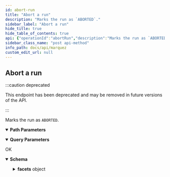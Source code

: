 ```yaml
---
id: abort-run
title: "Abort a run"
description: "Marks the run as `ABORTED`."
sidebar_label: "Abort a run"
hide_title: true
hide_table_of_contents: true
api: {"operationId":"abortRun","description":"Marks the run as `ABORTED`.","deprecated":true,"tags":["Jobs"],"responses":{"200":{"description":"OK","content":{"application/json":{"schema":{"type":"object","properties":{"id":{"description":"The ID of the run.","type":"string","format":"uuid"},"createdAt":{"description":"An [ISO-8601](https://en.wikipedia.org/wiki/ISO_8601) timestamp representing the date/time the run was created.","type":"string","format":"date-time"},"updatedAt":{"description":"An [ISO-8601](https://en.wikipedia.org/wiki/ISO_8601) timestamp representing the date/time the run was updated.","type":"string","format":"date-time"},"nominalStartTime":{"description":"An [ISO-8601](https://en.wikipedia.org/wiki/ISO_8601) timestamp representing the nominal start time of the run.","type":"string","format":"date-time"},"nominalEndTime":{"description":"An [ISO-8601](https://en.wikipedia.org/wiki/ISO_8601) timestamp representing the nominal end time of the run.","type":"string","format":"date-time"},"state":{"description":"The current state of the run.","type":"string","enum":["NEW","RUNNING","COMPLETED","FAILED","ABORTED"]},"startedAt":{"description":"An [ISO-8601](https://en.wikipedia.org/wiki/ISO_8601) timestamp representing the start time of the run.","type":"string","format":"date-time"},"endedAt":{"description":"An [ISO-8601](https://en.wikipedia.org/wiki/ISO_8601) timestamp representing the end time of the run.","type":"string","format":"date-time"},"durationMs":{"type":"integer","description":"The total duration of the run. Measured in milliseconds."},"args":{"description":"The arguments of the run.","type":"object"},"facets":{"description":"The facets of the run. For a full list of standard run facets, see [OpenLineage](https://github.com/OpenLineage/OpenLineage/blob/main/spec/OpenLineage.md#standard-facets).","type":"object","additionalProperties":{"description":"A custom facet enables the extension of _dataset_, _job_, and _run_ metadata. A custom facet **must** also have a schema, where a version of the schema is identifiable via a URL. A field within the schema **must** not start with an underscore (`_`).","allOf":[{"description":"All base facet fields are prefixed with an underscore (`_`) to avoid field naming conflicts defined with other facets.","type":"object","properties":{"_producer":{"description":"URI identifying the producer of this metadata. For example this could be a git url with a given tag or sha","type":"string","format":"uri","example":"https://github.com/OpenLineage/OpenLineage/blob/v1-0-0/client"},"_schemaURL":{"description":"The URL to the corresponding version of the schema definition following a $ref URL Reference (see https://swagger.io/docs/specification/using-ref/)","type":"string","format":"uri","example":"https://github.com/OpenLineage/OpenLineage/blob/v1-0-0/spec/OpenLineage.yml#MyCustomJobFacet"}},"required":["_producer","_schemaURL"],"title":"BaseFacet"},{"type":"object","additionalProperties":true}],"title":"CustomFacet"},"title":"RunFacets"}},"example":{"id":"870492da-ecfb-4be0-91b9-9a89ddd3db90","createdAt":"2019-05-09T19:49:24.201361Z","updatedAt":"2019-05-09T19:49:24.201361Z","nominalStartTime":null,"nominalEndTime":null,"state":"RUNNING","startedAt":"2019-05-09T15:17:32.690346","endedAt":null,"durationMs":null,"args":{"email":"me@example.com","emailOnFailure":"false","emailOnRetry":"true","retries":"1"},"facets":{}},"title":"IncompleteRun"}}}}},"parameters":[{"name":"id","in":"path","description":"The ID of the run.","required":true,"schema":{"type":"string","format":"uuid","example":"ea9badc5-7cb2-49af-9a9f-155771d3a797"}},{"name":"at","in":"query","description":"An [ISO-8601](https://en.wikipedia.org/wiki/ISO_8601) timestamp representing the time when the run transitioned.","required":false,"schema":{"type":"string","format":"date-time"}}],"method":"post","path":"/jobs/runs/{id}/abort","servers":[{"url":"http://localhost:5000/api/v1","description":"Local API server"}],"info":{"title":"Marquez","version":"0.50.0","description":"Marquez is an open source **metadata service** for the **collection**, **aggregation**, and **visualization** of a data ecosystem's metadata.","license":{"name":"Apache 2.0","url":"http://www.apache.org/licenses/LICENSE-2.0.html"}},"postman":{"name":"Abort a run","description":{"content":"Marks the run as `ABORTED`.","type":"text/plain"},"url":{"path":["jobs","runs",":id","abort"],"host":["{{baseUrl}}"],"query":[{"disabled":false,"description":{"content":"An [ISO-8601](https://en.wikipedia.org/wiki/ISO_8601) timestamp representing the time when the run transitioned.","type":"text/plain"},"key":"at","value":""}],"variable":[{"disabled":false,"description":{"content":"(Required) The ID of the run.","type":"text/plain"},"type":"any","value":"","key":"id"}]},"header":[{"key":"Accept","value":"application/json"}],"method":"POST"}}
sidebar_class_name: "post api-method"
info_path: docs/api/marquez
custom_edit_url: null
---
```



## Abort a run

:::caution deprecated

This endpoint has been deprecated and may be removed in future versions of the API.

:::

Marks the run as `ABORTED`.

<details style={{"marginBottom":"1rem"}} data-collapsed={false} open={true}><summary style={{}}><strong>Path Parameters</strong></summary><div><ul><ParamsItem className={"paramsItem"} param={{"name":"id","in":"path","description":"The ID of the run.","required":true,"schema":{"type":"string","format":"uuid","example":"ea9badc5-7cb2-49af-9a9f-155771d3a797"}}}></ParamsItem></ul></div></details><details style={{"marginBottom":"1rem"}} data-collapsed={false} open={true}><summary style={{}}><strong>Query Parameters</strong></summary><div><ul><ParamsItem className={"paramsItem"} param={{"name":"at","in":"query","description":"An [ISO-8601](https://en.wikipedia.org/wiki/ISO_8601) timestamp representing the time when the run transitioned.","required":false,"schema":{"type":"string","format":"date-time"}}}></ParamsItem></ul></div></details><div><ApiTabs><TabItem label={"200"} value={"200"}><div>

OK

</div><div><MimeTabs schemaType={"response"}><TabItem label={"application/json"} value={"application/json"}><SchemaTabs><TabItem label={"Schema"} value={"Schema"}><details style={{}} data-collapsed={false} open={true}><summary style={{"textAlign":"left"}}><strong>Schema</strong></summary><div style={{"textAlign":"left","marginLeft":"1rem"}}></div><ul style={{"marginLeft":"1rem"}}><SchemaItem collapsible={false} name={"id"} required={false} schemaName={"uuid"} qualifierMessage={undefined} schema={{"description":"The ID of the run.","type":"string","format":"uuid"}}></SchemaItem><SchemaItem collapsible={false} name={"createdAt"} required={false} schemaName={"date-time"} qualifierMessage={undefined} schema={{"description":"An [ISO-8601](https://en.wikipedia.org/wiki/ISO_8601) timestamp representing the date/time the run was created.","type":"string","format":"date-time"}}></SchemaItem><SchemaItem collapsible={false} name={"updatedAt"} required={false} schemaName={"date-time"} qualifierMessage={undefined} schema={{"description":"An [ISO-8601](https://en.wikipedia.org/wiki/ISO_8601) timestamp representing the date/time the run was updated.","type":"string","format":"date-time"}}></SchemaItem><SchemaItem collapsible={false} name={"nominalStartTime"} required={false} schemaName={"date-time"} qualifierMessage={undefined} schema={{"description":"An [ISO-8601](https://en.wikipedia.org/wiki/ISO_8601) timestamp representing the nominal start time of the run.","type":"string","format":"date-time"}}></SchemaItem><SchemaItem collapsible={false} name={"nominalEndTime"} required={false} schemaName={"date-time"} qualifierMessage={undefined} schema={{"description":"An [ISO-8601](https://en.wikipedia.org/wiki/ISO_8601) timestamp representing the nominal end time of the run.","type":"string","format":"date-time"}}></SchemaItem><SchemaItem collapsible={false} name={"state"} required={false} schemaName={"string"} qualifierMessage={"**Possible values:** [`NEW`, `RUNNING`, `COMPLETED`, `FAILED`, `ABORTED`]"} schema={{"description":"The current state of the run.","type":"string","enum":["NEW","RUNNING","COMPLETED","FAILED","ABORTED"]}}></SchemaItem><SchemaItem collapsible={false} name={"startedAt"} required={false} schemaName={"date-time"} qualifierMessage={undefined} schema={{"description":"An [ISO-8601](https://en.wikipedia.org/wiki/ISO_8601) timestamp representing the start time of the run.","type":"string","format":"date-time"}}></SchemaItem><SchemaItem collapsible={false} name={"endedAt"} required={false} schemaName={"date-time"} qualifierMessage={undefined} schema={{"description":"An [ISO-8601](https://en.wikipedia.org/wiki/ISO_8601) timestamp representing the end time of the run.","type":"string","format":"date-time"}}></SchemaItem><SchemaItem collapsible={false} name={"durationMs"} required={false} schemaName={"integer"} qualifierMessage={undefined} schema={{"type":"integer","description":"The total duration of the run. Measured in milliseconds."}}></SchemaItem><SchemaItem collapsible={false} name={"args"} required={false} schemaName={"object"} qualifierMessage={undefined} schema={{"description":"The arguments of the run.","type":"object"}}></SchemaItem><SchemaItem collapsible={true} className={"schemaItem"}><details style={{}}><summary style={{}}><strong>facets</strong><span style={{"opacity":"0.6"}}> object</span></summary><div style={{"marginLeft":"1rem"}}><div style={{"marginTop":".5rem","marginBottom":".5rem"}}>

The facets of the run. For a full list of standard run facets, see [OpenLineage](https://github.com/OpenLineage/OpenLineage/blob/main/spec/OpenLineage.md#standard-facets).

</div><SchemaItem collapsible={false} name={"description"} required={false} schemaName={""} qualifierMessage={undefined} schema={"A custom facet enables the extension of _dataset_, _job_, and _run_ metadata. A custom facet **must** also have a schema, where a version of the schema is identifiable via a URL. A field within the schema **must** not start with an underscore (`_`)."}></SchemaItem><SchemaItem collapsible={false} name={"allOf"} required={false} schemaName={""} qualifierMessage={undefined} schema={[{"description":"All base facet fields are prefixed with an underscore (`_`) to avoid field naming conflicts defined with other facets.","type":"object","properties":{"_producer":{"description":"URI identifying the producer of this metadata. For example this could be a git url with a given tag or sha","type":"string","format":"uri","example":"https://github.com/OpenLineage/OpenLineage/blob/v1-0-0/client"},"_schemaURL":{"description":"The URL to the corresponding version of the schema definition following a $ref URL Reference (see https://swagger.io/docs/specification/using-ref/)","type":"string","format":"uri","example":"https://github.com/OpenLineage/OpenLineage/blob/v1-0-0/spec/OpenLineage.yml#MyCustomJobFacet"}},"required":["_producer","_schemaURL"],"title":"BaseFacet"},{"type":"object","additionalProperties":true}]}></SchemaItem><SchemaItem collapsible={false} name={"title"} required={false} schemaName={""} qualifierMessage={undefined} schema={"CustomFacet"}></SchemaItem></div></details></SchemaItem></ul></details></TabItem><TabItem label={"Example (from schema)"} value={"Example (from schema)"}><ResponseSamples responseExample={"{\n  \"id\": \"870492da-ecfb-4be0-91b9-9a89ddd3db90\",\n  \"createdAt\": \"2019-05-09T19:49:24.201361Z\",\n  \"updatedAt\": \"2019-05-09T19:49:24.201361Z\",\n  \"nominalStartTime\": null,\n  \"nominalEndTime\": null,\n  \"state\": \"RUNNING\",\n  \"startedAt\": \"2019-05-09T15:17:32.690346\",\n  \"endedAt\": null,\n  \"durationMs\": null,\n  \"args\": {\n    \"email\": \"me@example.com\",\n    \"emailOnFailure\": \"false\",\n    \"emailOnRetry\": \"true\",\n    \"retries\": \"1\"\n  },\n  \"facets\": {}\n}"} language={"json"}></ResponseSamples></TabItem></SchemaTabs></TabItem></MimeTabs></div></TabItem></ApiTabs></div>
      